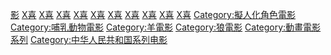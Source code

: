 [[Category:喜羊羊與灰太狼|影]]
[[Category:電視動畫的電影版|X喜]]
[[Category:兒童奇幻片|X喜]]
[[Category:兒童喜劇片|X喜]]
[[Category:兒童冒險片|X喜]]
[[Category:動畫奇幻電影|X喜]]
[[Category:動畫喜劇片|X喜]]
[[Category:動畫冒險電影|X喜]]
[[Category:中国奇幻电影|X喜]]
[[Category:中國喜劇片|X喜]]
[[Category:中國冒險片|X喜]]
[[Category:擬人化角色電影|Category:擬人化角色電影]]
[[Category:哺乳動物電影|Category:哺乳動物電影]]
[[Category:羊電影|Category:羊電影]]
[[Category:狼電影|Category:狼電影]]
[[Category:動畫電影系列|Category:動畫電影系列]]
[[Category:中华人民共和国系列电影|Category:中华人民共和国系列电影]]